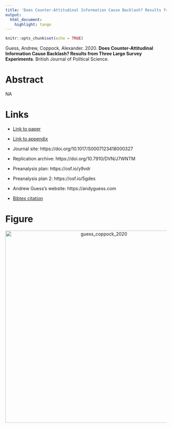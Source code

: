 ```yaml
---
title: 'Does Counter-Attitudinal Information Cause Backlash? Results from Three Large Survey Experiments'
output:
  html_document:
    highlight: tango
---
```


```r
knitr::opts_chunk$set(echo = TRUE)
```

Guess, Andrew, Coppock, Alexander. 2020. <b>Does Counter-Attitudinal Information Cause Backlash? Results from Three Large Survey Experiments</b>. British Journal of Political Science.

# Abstract
NA

# Links
 - <a href='guess_coppock_2020.pdf'>Link to paper</a>
 - <a href='guess_coppock_2020_appendix.pdf'>Link to appendix</a>
 - Journal site: https://doi.org/10.1017/S0007123418000327 
 - Replication archive: https://doi.org/10.7910/DVN/J7WNTM 
 - Preanalysis plan: https://osf.io/y9vdr 
 - Preanalysis plan 2: https://osf.io/5gdes 

- Andrew Guess's website: https://andyguess.com
 - <a href='guess_coppock_2020.bib'>Bibtex citation</a>

# Figure
<center><img src="display_figures/guess_coppock_2020_display.png" alt="guess_coppock_2020" width="600"></center>